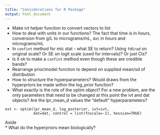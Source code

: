 ```yaml
---
title: "Considerations for R Package"
output: html_document
---
```


* Make ivt helper function to convert vectors to list    
* How to deal with units in our functions? The fact that time is in hours, conversion from g/L to micrograms/mL, `dat` in hours and micrograms/mL  
* In `confint` method for mic stat - what SE to return? Using `fdGrad` on original scale? Or SE on logit scale (used for intervals)? Or just CIs?  
* Is it ok to make a `confint` method even though these are credible bands?  
* Rearrange prior/model function to depend on supplied mean/sd of distribution  
* How to structure the hyperparameters? Would draws from the hyperpriors be made within the log_prior function?  
* What exactly is the role of the optim object? For a new problem, are the only parameters that need to be changed at this point the ivt and dat objects? Are the lpr_mean_d values the "default" hyperparameters?


```
est <- optim(lpr_mean_d, log_posterior, ivt=ivt,
             dat=dat, control = list(fnscale=-1), hessian=TRUE)
```

Aside  
* What do the hyperpriors mean biologically?

